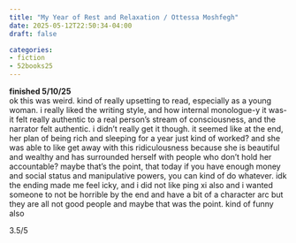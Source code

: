 ```yaml
---
title: "My Year of Rest and Relaxation / Ottessa Moshfegh"
date: 2025-05-12T22:50:34-04:00
draft: false

categories:
- fiction
- 52books25
---
```

**finished 5/10/25** \
ok this was weird. kind of really upsetting to read, especially as a young woman. i really liked the writing style, and how internal monologue-y it was- it felt really authentic to a real person's stream of consciousness, and the narrator felt authentic. i didn't really get it though. it seemed like at the end, her plan of being rich and sleeping for a year just kind of worked? and she was able to like get away with this ridiculousness because she is beautiful and wealthy and has surrounded herself with people who don't hold her accountable? maybe that's the point, that today if you have enough money and social status and manipulative powers, you can kind of do whatever. idk the ending made me feel icky, and i did not like ping xi also and i wanted someone to not be horrible by the end and have a bit of a character arc but they are all not good people and maybe that was the point. kind of funny also

3.5/5